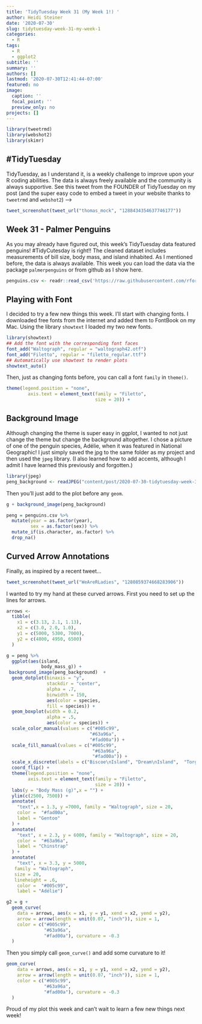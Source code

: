 ```yaml
---
title: 'TidyTuesday Week 31 (My Week 1!) '
author: Heidi Steiner
date: '2020-07-30'
slug: tidytuesday-week-31-my-week-1
categories:
  - R
tags:
  - R
  - ggplot2
subtitle: ''
summary: ''
authors: []
lastmod: '2020-07-30T12:41:44-07:00'
featured: no
image:
  caption: ''
  focal_point: ''
  preview_only: no
projects: []
---
```

```r
library(tweetrmd)
library(webshot2)
library(skimr)

```

## #TidyTuesday

TidyTuesday, as I understand it, is a weekly challenge to improve upon your R coding abilities. The data is always freely available and the community is always supportive. See this tweet from the FOUNDER of TidyTuesday on my post (and the super easy code to embed a tweet in your website thanks to `tweetrmd` and `webshot2`) --> 

```r
tweet_screenshot(tweet_url("thomas_mock", "1288434354637746177"))
```

## Week 31 - Palmer Penguins
As you may already have figured out, this week's TidyTuesday data featured penguins! #TidyCutesday is right!! The cleaned dataset includes measurements of bill size, body mass, and island inhabited. As I mentioned before, the data is always available. This week you can load the data via the package `palmerpenguins` or from github as I show here. 

```r
penguins.csv <- readr::read_csv('https://raw.githubusercontent.com/rfordatascience/tidytuesday/master/data/2020/2020-07-28/penguins.csv')
```

## Playing with Font
I decided to try a few new things this week. I'll start with changing fonts. I downloaded free fonts from the internet and added them to FontBook on my Mac. Using the library `showtext` I loaded my two new fonts. 

```r
library(showtext)
## Add the font with the corresponding font faces
font_add("Waltograph", regular = "waltograph42.otf")
font_add("Filetto", regular = "filetto_regular.ttf")
## Automatically use showtext to render plots
showtext_auto()

```

Then, just as changing fonts before, you can call a font `family` in `theme()`. 
```r
theme(legend.position = "none", 
        axis.text = element_text(family = "Filetto",
                                 size = 20)) +
```

## Background Image 
Although changing the theme is super easy in ggplot, I wanted to not just change the theme but change the background altogether. I chose a picture of one of the penguin species, Adélie, when it was featured in National Geographic! I just simply saved the jpg to the same folder as my project and then used the `jpeg` library. (I also learned how to add accents, although I admit I have learned this previously and forgotten.)
```r
library(jpeg)
peng_background <- readJPEG("content/post/2020-07-30-tidytuesday-week-31-my-week-1 background.jpg")
```
Then you'll just add to the plot before any `geom`.
```r
g + background_image(peng_background) 
```

```r
peng = penguins.csv %>% 
  mutate(year = as.factor(year),
         sex = as.factor(sex)) %>%
  mutate_if(is.character, as.factor) %>% 
  drop_na()

```

## Curved Arrow Annotations
Finally, as inspired by a recent tweet...
```r
tweet_screenshot(tweet_url("WeAreRLadies", "1280859374668283906"))
```
I wanted to try my hand at these curved arrows. First you need to set up the lines for arrows. 
```r
arrows <- 
  tibble(
    x1 = c(3.13, 2.1, 1.13),
    x2 = c(3.0, 2.0, 1.0),
    y1 = c(5000, 5300, 7000), 
    y2 = c(4800, 4950, 6500)
  )

```

```r
g = peng %>% 
  ggplot(aes(island, 
             body_mass_g)) +
 background_image(peng_background)  +
  geom_dotplot(binaxis = "y",
               stackdir = "center", 
               alpha = .7,
               binwidth = 150,
               aes(color = species,
               fill = species)) +
  geom_boxplot(width = 0.2,
               alpha = .5,
               aes(color = species)) +
  scale_color_manual(values = c("#005c99",
                               "#63a96a",
                               "#fad00a")) +
  scale_fill_manual(values = c("#005c99",
                                "#63a96a",
                                "#fad00a")) +
  scale_x_discrete(labels = c("Biscoe\nIsland", "Dream\nIsland",  "Torgersen\nIsland") ) + 
  coord_flip() +
  theme(legend.position = "none", 
        axis.text = element_text(family = "Filetto",
                                 size = 20)) +
  labs(y = "Body Mass (g)",x = "") +
  ylim(c(2500, 7500)) +
  annotate(
    "text",x = 1.3, y =7000, family = "Waltograph", size = 20,
    color =  "#fad00a",
    label = "Gentoo"
  ) +
  annotate(
    "text", x = 2.3, y = 6000, family = "Waltograph", size = 20,
    color =  "#63a96a",
    label = "Chinstrap"
  ) +
  annotate(
    "text", x = 3.3, y = 5000, 
   family = "Waltograph",
   size = 20, 
   lineheight = .6, 
    color =  "#005c99",
    label = "Adélie")

g2 = g + 
  geom_curve(
    data = arrows, aes(x = x1, y = y1, xend = x2, yend = y2),
    arrow = arrow(length = unit(0.07, "inch")), size = 1,
    color = c("#005c99",
              "#63a96a",
              "#fad00a"), curvature = -0.3
  ) 

```

Then you simply call `geom_curve()` and add some curvature to it! 
```r
geom_curve(
    data = arrows, aes(x = x1, y = y1, xend = x2, yend = y2),
    arrow = arrow(length = unit(0.07, "inch")), size = 1,
    color = c("#005c99",
              "#63a96a",
              "#fad00a"), curvature = -0.3
  ) 
```

Proud of my plot this week and can't wait to learn a few new things next week!
